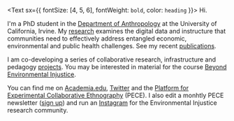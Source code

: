 <Text sx={{ fontSize: [4, 5, 6], fontWeight: `bold`, color: `heading` }}>
  Hi.
</Text>

I'm a PhD student in the [Department of Anthropology](https://www.anthropology.uci.edu/) at the University of California, Irvine. My [research](https://www.timschuetz.org/about) examines the digital data and instructure that communities need to effectively address entangled economic, environmental and public health challenges. See my recent [publications](https://www.timschuetz.org/publications).

I am co-developing a series of collaborative research, infrastructure and pedagogy [projects](www.timschuetz.org/projects). You may be interested in material for the course [Beyond Environmental Injustice](https://disaster-sts-network.org/content/environmental-injustice-summer-2020/essay).

You can find me on [Academia.edu]([https://uci.academia.edu/TimSch%C3%BCtz](https://uci.academia.edu/TimSch%C3%BCtz)), [Twitter](https://twitter.com/tmschtz) and the [Platform for Experimental Collaborative Ethnography]() (PECE). I also edit a monhtly PECE newsletter ([sign up](https://github.us20.list-manage.com/subscribe?u=28f50ca38ef652df957d5cbd6&id=0ed4893b1f)) and run an [Instagram](https://www.instagram.com/environmental_injustice/) for the Environmental Injustice research community.